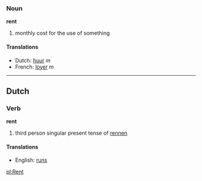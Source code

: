 ===Noun===
'''rent'''

# monthly cost for the use of something

====Translations====
*Dutch: [[huur]] ''m''
*French: [[loyer]] ''m''

----
==Dutch==
===Verb===
'''rent'''

# third person singular present tense of [[rennen]]

====Translations====
*English: [[runs]]

[[pl:Rent]]
